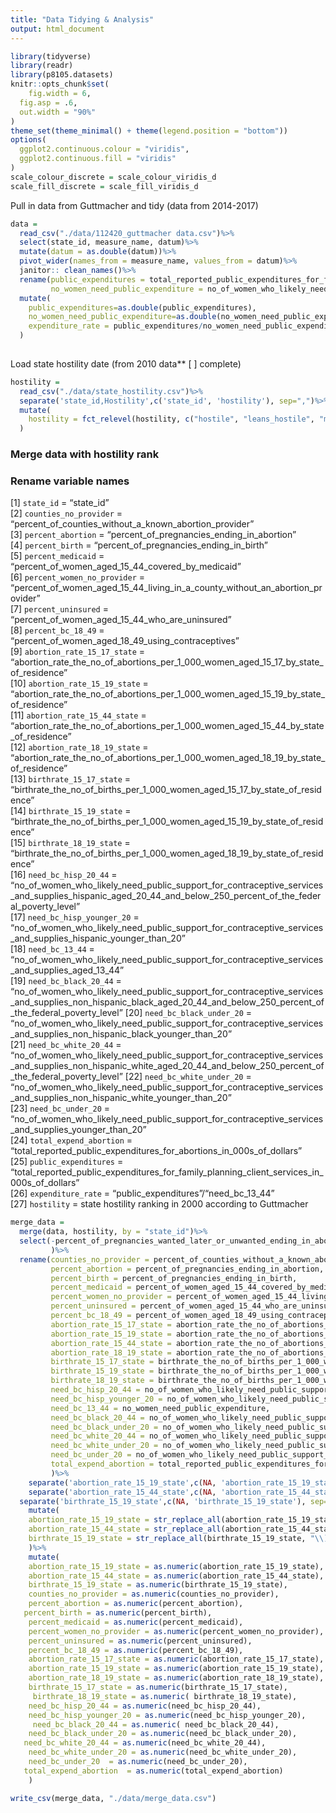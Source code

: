 ```yaml
---
title: "Data Tidying & Analysis"
output: html_document
---
```


```r
library(tidyverse)
library(readr)
library(p8105.datasets)
knitr::opts_chunk$set(
	fig.width = 6, 
  fig.asp = .6,
  out.width = "90%"
)
theme_set(theme_minimal() + theme(legend.position = "bottom"))
options(
  ggplot2.continuous.colour = "viridis",
  ggplot2.continuous.fill = "viridis"
)
scale_colour_discrete = scale_colour_viridis_d
scale_fill_discrete = scale_fill_viridis_d
```

Pull in data from Guttmacher and tidy (data from 2014-2017)
```r
data = 
  read_csv("./data/112420_guttmacher data.csv")%>%
  select(state_id, measure_name, datum)%>%
  mutate(datum = as.double(datum))%>%
  pivot_wider(names_from = measure_name, values_from = datum)%>%
  janitor:: clean_names()%>%
  rename(public_expenditures = total_reported_public_expenditures_for_family_planning_client_services_in_000s_of_dollars,
         no_women_need_public_expenditure = no_of_women_who_likely_need_public_support_for_contraceptive_services_and_supplies_aged_13_44)%>%
  mutate(
    public_expenditures=as.double(public_expenditures),
    no_women_need_public_expenditure=as.double(no_women_need_public_expenditure),
    expenditure_rate = public_expenditures/no_women_need_public_expenditure
  )                                                                                #create expenditure_rate variable
 

```
Load state hostility date (from 2010 data** [ ] complete)
```r
hostility =
  read_csv("./data/state_hostility.csv")%>%
  separate('state_id,Hostility',c('state_id', 'hostility'), sep=",")%>%
  mutate(
    hostility = fct_relevel(hostility, c("hostile", "leans_hostile", "middle_ground", "leans_supportive", "supportive"))
  )
```
### Merge data with hostility rank

### Rename variable names
 [1] `state_id` = "state_id"                                                                                                                                                           
 [2] `counties_no_provider` = "percent_of_counties_without_a_known_abortion_provider"                                                                                                              
 [3] `percent_abortion` = "percent_of_pregnancies_ending_in_abortion"                                                                                                                          
 [4] `percent_birth` = "percent_of_pregnancies_ending_in_birth"                                                                                                                             
 [5] `percent_medicaid` = "percent_of_women_aged_15_44_covered_by_medicaid"                                                                                                                    
 [6] `percent_women_no_provider` = "percent_of_women_aged_15_44_living_in_a_county_without_an_abortion_provider"                                                                                        
 [7] `percent_uninsured` = "percent_of_women_aged_15_44_who_are_uninsured"                                                                                                                      
[8] `percent_bc_18_49` = "percent_of_women_aged_18_49_using_contraceptives"                                                                                                                   
[9] `abortion_rate_15_17_state` = "abortion_rate_the_no_of_abortions_per_1_000_women_aged_15_17_by_state_of_residence"                                                                                 
[10] `abortion_rate_15_19_state` = "abortion_rate_the_no_of_abortions_per_1_000_women_aged_15_19_by_state_of_residence"                                                                                 
[11] `abortion_rate_15_44_state` = "abortion_rate_the_no_of_abortions_per_1_000_women_aged_15_44_by_state_of_residence"                                                                                 
[12] `abortion_rate_18_19_state` = "abortion_rate_the_no_of_abortions_per_1_000_women_aged_18_19_by_state_of_residence"                                                                                 
[13] `birthrate_15_17_state` = "birthrate_the_no_of_births_per_1_000_women_aged_15_17_by_state_of_residence"                                                                                        
[14] `birthrate_15_19_state` = "birthrate_the_no_of_births_per_1_000_women_aged_15_19_by_state_of_residence"                                                                                        
[15] `birthrate_18_19_state` = "birthrate_the_no_of_births_per_1_000_women_aged_18_19_by_state_of_residence"                                                                                        
[16] `need_bc_hisp_20_44` = "no_of_women_who_likely_need_public_support_for_contraceptive_services_and_supplies_hispanic_aged_20_44_and_below_250_percent_of_the_federal_poverty_level"          
[17]  `need_bc_hisp_younger_20` = "no_of_women_who_likely_need_public_support_for_contraceptive_services_and_supplies_hispanic_younger_than_20"                                                        
[18] `need_bc_13_44` = "no_of_women_who_likely_need_public_support_for_contraceptive_services_and_supplies_aged_13_44"                                                                                                                                   
[19] `need_bc_black_20_44` = "no_of_women_who_likely_need_public_support_for_contraceptive_services_and_supplies_non_hispanic_black_aged_20_44_and_below_250_percent_of_the_federal_poverty_level"
[20] `need_bc_black_under_20` = "no_of_women_who_likely_need_public_support_for_contraceptive_services_and_supplies_non_hispanic_black_younger_than_20"                                              
[21] `need_bc_white_20_44` = "no_of_women_who_likely_need_public_support_for_contraceptive_services_and_supplies_non_hispanic_white_aged_20_44_and_below_250_percent_of_the_federal_poverty_level"
[22] `need_bc_white_under_20` = "no_of_women_who_likely_need_public_support_for_contraceptive_services_and_supplies_non_hispanic_white_younger_than_20"                                              
[23] `need_bc_under_20` = "no_of_women_who_likely_need_public_support_for_contraceptive_services_and_supplies_younger_than_20"                                                                 
[24] `total_expend_abortion` = "total_reported_public_expenditures_for_abortions_in_000s_of_dollars"                                                                                                
[25] `public_expenditures` = "total_reported_public_expenditures_for_family_planning_client_services_in_000s_of_dollars"                                                                                                                                                
[26] `expenditure_rate` = "public_expenditures"/"need_bc_13_44"                                                                                                                                                 
[27] `hostility` = state hostility ranking in 2000 according to Guttmacher           

```r
merge_data = 
  merge(data, hostility, by = "state_id")%>%
  select(-percent_of_pregnancies_wanted_later_or_unwanted_ending_in_abortion, -percent_of_pregnancies_wanted_later_or_unwanted_ending_in_birth
         )%>%
  rename(counties_no_provider = percent_of_counties_without_a_known_abortion_provider,
         percent_abortion = percent_of_pregnancies_ending_in_abortion,
         percent_birth = percent_of_pregnancies_ending_in_birth, 
         percent_medicaid = percent_of_women_aged_15_44_covered_by_medicaid,
         percent_women_no_provider = percent_of_women_aged_15_44_living_in_a_county_without_an_abortion_provider, 
         percent_uninsured = percent_of_women_aged_15_44_who_are_uninsured,
         percent_bc_18_49 = percent_of_women_aged_18_49_using_contraceptives,
         abortion_rate_15_17_state = abortion_rate_the_no_of_abortions_per_1_000_women_aged_15_17_by_state_of_residence,
         abortion_rate_15_19_state = abortion_rate_the_no_of_abortions_per_1_000_women_aged_15_19_by_state_of_residence,
         abortion_rate_15_44_state = abortion_rate_the_no_of_abortions_per_1_000_women_aged_15_44_by_state_of_residence,
         abortion_rate_18_19_state = abortion_rate_the_no_of_abortions_per_1_000_women_aged_18_19_by_state_of_residence,
         birthrate_15_17_state = birthrate_the_no_of_births_per_1_000_women_aged_15_17_by_state_of_residence,
         birthrate_15_19_state = birthrate_the_no_of_births_per_1_000_women_aged_15_19_by_state_of_residence,
         birthrate_18_19_state = birthrate_the_no_of_births_per_1_000_women_aged_18_19_by_state_of_residence,
         need_bc_hisp_20_44 = no_of_women_who_likely_need_public_support_for_contraceptive_services_and_supplies_hispanic_aged_20_44_and_below_250_percent_of_the_federal_poverty_level,
         need_bc_hisp_younger_20 = no_of_women_who_likely_need_public_support_for_contraceptive_services_and_supplies_hispanic_younger_than_20,
         need_bc_13_44 = no_women_need_public_expenditure,
         need_bc_black_20_44 = no_of_women_who_likely_need_public_support_for_contraceptive_services_and_supplies_non_hispanic_black_aged_20_44_and_below_250_percent_of_the_federal_poverty_level,
         need_bc_black_under_20 = no_of_women_who_likely_need_public_support_for_contraceptive_services_and_supplies_non_hispanic_black_younger_than_20, 
         need_bc_white_20_44 = no_of_women_who_likely_need_public_support_for_contraceptive_services_and_supplies_non_hispanic_white_aged_20_44_and_below_250_percent_of_the_federal_poverty_level,
         need_bc_white_under_20 = no_of_women_who_likely_need_public_support_for_contraceptive_services_and_supplies_non_hispanic_white_younger_than_20, 
         need_bc_under_20 = no_of_women_who_likely_need_public_support_for_contraceptive_services_and_supplies_younger_than_20,
         total_expend_abortion = total_reported_public_expenditures_for_abortions_in_000s_of_dollars
         )%>%
    separate('abortion_rate_15_19_state',c(NA, 'abortion_rate_15_19_state'), sep=",")%>%
    separate('abortion_rate_15_44_state',c(NA, 'abortion_rate_15_44_state'), sep=",")%>% 
  separate('birthrate_15_19_state',c(NA, 'birthrate_15_19_state'), sep=",")%>%
    mutate(
    abortion_rate_15_19_state = str_replace_all(abortion_rate_15_19_state, "\\)", ""),
    abortion_rate_15_44_state = str_replace_all(abortion_rate_15_44_state, "\\)", ""),
    birthrate_15_19_state = str_replace_all(birthrate_15_19_state, "\\)", "")
    )%>%
    mutate(
    abortion_rate_15_19_state = as.numeric(abortion_rate_15_19_state),
    abortion_rate_15_44_state = as.numeric(abortion_rate_15_44_state),
    birthrate_15_19_state = as.numeric(birthrate_15_19_state),
    counties_no_provider = as.numeric(counties_no_provider),
    percent_abortion = as.numeric(percent_abortion),
   percent_birth = as.numeric(percent_birth),
    percent_medicaid = as.numeric(percent_medicaid),
    percent_women_no_provider = as.numeric(percent_women_no_provider),
    percent_uninsured = as.numeric(percent_uninsured),
    percent_bc_18_49 = as.numeric(percent_bc_18_49),
    abortion_rate_15_17_state = as.numeric(abortion_rate_15_17_state),
    abortion_rate_15_19_state = as.numeric(abortion_rate_15_19_state),
    abortion_rate_18_19_state = as.numeric(abortion_rate_18_19_state),
    birthrate_15_17_state = as.numeric(birthrate_15_17_state),
     birthrate_18_19_state = as.numeric( birthrate_18_19_state),
    need_bc_hisp_20_44 = as.numeric(need_bc_hisp_20_44),
    need_bc_hisp_younger_20 = as.numeric(need_bc_hisp_younger_20),
     need_bc_black_20_44 = as.numeric( need_bc_black_20_44),
    need_bc_black_under_20 = as.numeric(need_bc_black_under_20),
   need_bc_white_20_44 = as.numeric(need_bc_white_20_44),
    need_bc_white_under_20 = as.numeric(need_bc_white_under_20),
    need_bc_under_20  = as.numeric(need_bc_under_20),
   total_expend_abortion  = as.numeric(total_expend_abortion)
    )
```

```r
write_csv(merge_data, "./data/merge_data.csv")
```

